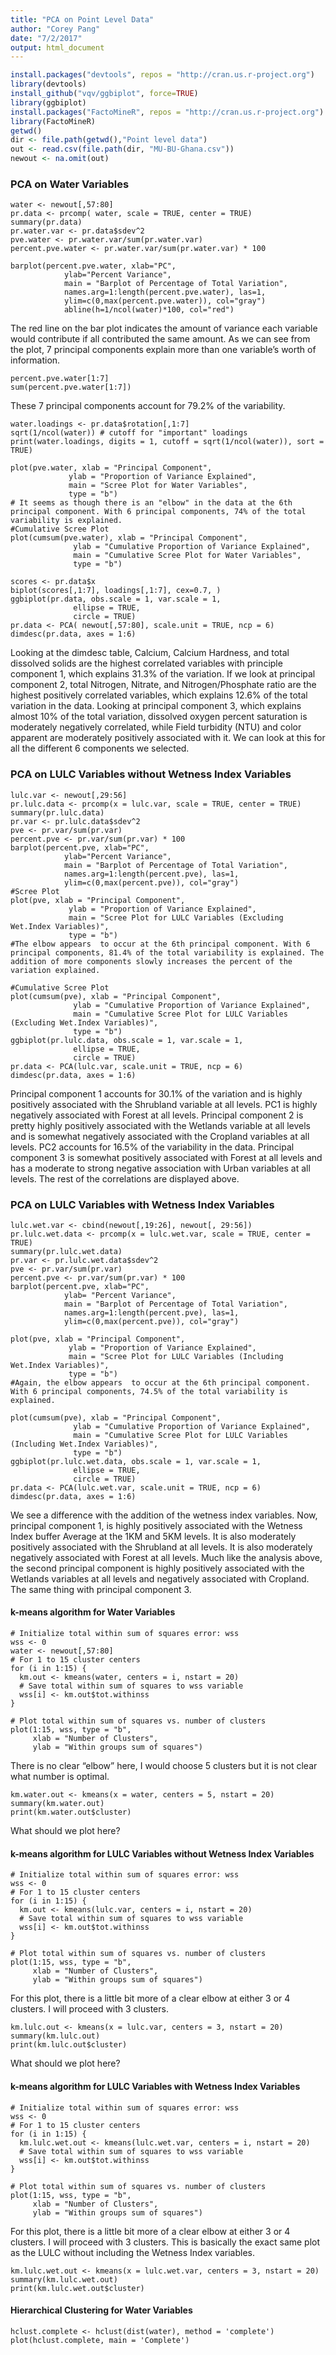 ```yaml
---
title: "PCA on Point Level Data"
author: "Corey Pang"
date: "7/2/2017"
output: html_document
---
```


```r
install.packages("devtools", repos = "http://cran.us.r-project.org")
library(devtools)
install_github("vqv/ggbiplot", force=TRUE)
library(ggbiplot)
install.packages("FactoMineR", repos = "http://cran.us.r-project.org")
library(FactoMineR)
getwd()
dir <- file.path(getwd(),"Point level data")
out <- read.csv(file.path(dir, "MU-BU-Ghana.csv"))
newout <- na.omit(out)
```
 
### PCA on Water Variables 
```r1
water <- newout[,57:80]
pr.data <- prcomp( water, scale = TRUE, center = TRUE)
summary(pr.data) 
pr.water.var <- pr.data$sdev^2
pve.water <- pr.water.var/sum(pr.water.var)
percent.pve.water <- pr.water.var/sum(pr.water.var) * 100
```
```r1a
barplot(percent.pve.water, xlab="PC",
            ylab="Percent Variance", 
            main = "Barplot of Percentage of Total Variation",
            names.arg=1:length(percent.pve.water), las=1, 
            ylim=c(0,max(percent.pve.water)), col="gray")
            abline(h=1/ncol(water)*100, col="red")
```
The red line on the bar plot indicates the amount of variance each variable would contribute if all contributed the same amount. As we can see from the plot, 7 principal components explain more than one variable’s worth of information. 

```r1b
percent.pve.water[1:7]
sum(percent.pve.water[1:7])
```

These 7 principal components account for 79.2% of the variability. 

```r1b
water.loadings <- pr.data$rotation[,1:7]
sqrt(1/ncol(water))	# cutoff for "important" loadings
print(water.loadings, digits = 1, cutoff = sqrt(1/ncol(water)), sort = TRUE)
```

```r1b
plot(pve.water, xlab = "Principal Component",
             ylab = "Proportion of Variance Explained",
             main = "Scree Plot for Water Variables",
             type = "b")
# It seems as though there is an "elbow" in the data at the 6th principal component. With 6 principal components, 74% of the total variability is explained. 
#Cumulative Scree Plot
plot(cumsum(pve.water), xlab = "Principal Component",
              ylab = "Cumulative Proportion of Variance Explained",
              main = "Cumulative Scree Plot for Water Variables",
              type = "b")

scores <- pr.data$x
biplot(scores[,1:7], loadings[,1:7], cex=0.7, )
ggbiplot(pr.data, obs.scale = 1, var.scale = 1,
              ellipse = TRUE, 
              circle = TRUE)
pr.data <- PCA( newout[,57:80], scale.unit = TRUE, ncp = 6)
dimdesc(pr.data, axes = 1:6)
```
Looking at the dimdesc table, Calcium, Calcium Hardness, and total dissolved solids are the highest correlated variables with principle component 1, which explains 31.3% of the variation. If we look at principal component 2, total Nitrogen, Nitrate, and Nitrogen/Phosphate ratio are the highest positively correlated variables, which explains 12.6% of the total variation in the data. Looking at principal component 3, which explains almost 10% of the total variation, dissolved oxygen percent saturation is moderately negatively correlated, while Field turbidity (NTU) and color apparent are moderately positively associated with it. We can look at this for all the different 6 components we selected. 

### PCA on LULC Variables without Wetness Index Variables

```r2
lulc.var <- newout[,29:56]
pr.lulc.data <- prcomp(x = lulc.var, scale = TRUE, center = TRUE)
summary(pr.lulc.data) 
pr.var <- pr.lulc.data$sdev^2
pve <- pr.var/sum(pr.var)
percent.pve <- pr.var/sum(pr.var) * 100
barplot(percent.pve, xlab="PC", 
            ylab="Percent Variance", 
            main = "Barplot of Percentage of Total Variation",
            names.arg=1:length(percent.pve), las=1, 
            ylim=c(0,max(percent.pve)), col="gray")
#Scree Plot
plot(pve, xlab = "Principal Component",
             ylab = "Proportion of Variance Explained",
             main = "Scree Plot for LULC Variables (Excluding Wet.Index Variables)",
             type = "b")
#The elbow appears  to occur at the 6th principal component. With 6 principal components, 81.4% of the total variability is explained. The addition of more components slowly increases the percent of the variation explained. 

#Cumulative Scree Plot
plot(cumsum(pve), xlab = "Principal Component",
              ylab = "Cumulative Proportion of Variance Explained",
              main = "Cumulative Scree Plot for LULC Variables (Excluding Wet.Index Variables)",
              type = "b")
ggbiplot(pr.lulc.data, obs.scale = 1, var.scale = 1,
              ellipse = TRUE, 
              circle = TRUE)
pr.data <- PCA(lulc.var, scale.unit = TRUE, ncp = 6)
dimdesc(pr.data, axes = 1:6)
```
Principal component 1 accounts for 30.1% of the variation and is highly positively associated with the Shrubland variable at all levels. PC1 is highly negatively associated with Forest at all levels. Principal component 2 is pretty highly positively associated with the Wetlands variable at all levels and is somewhat negatively associated with the Cropland variables at all levels. PC2 accounts for 16.5% of the variability in the data. Principal component 3 is somewhat positively associated with Forest at all levels and has a moderate to strong negative association with Urban variables at all levels. The rest of the correlations are displayed above. 

### PCA on LULC Variables with Wetness Index Variables
```r3
lulc.wet.var <- cbind(newout[,19:26], newout[, 29:56])
pr.lulc.wet.data <- prcomp(x = lulc.wet.var, scale = TRUE, center = TRUE)
summary(pr.lulc.wet.data) 
pr.var <- pr.lulc.wet.data$sdev^2
pve <- pr.var/sum(pr.var)
percent.pve <- pr.var/sum(pr.var) * 100
barplot(percent.pve, xlab="PC",
            ylab= "Percent Variance", 
            main = "Barplot of Percentage of Total Variation",
            names.arg=1:length(percent.pve), las=1, 
            ylim=c(0,max(percent.pve)), col="gray")

plot(pve, xlab = "Principal Component",
             ylab = "Proportion of Variance Explained",
             main = "Scree Plot for LULC Variables (Including Wet.Index Variables)",
             type = "b")
#Again, the elbow appears  to occur at the 6th principal component. With 6 principal components, 74.5% of the total variability is explained. 

plot(cumsum(pve), xlab = "Principal Component",
              ylab = "Cumulative Proportion of Variance Explained", 
              main = "Cumulative Scree Plot for LULC Variables (Including Wet.Index Variables)",
              type = "b")
ggbiplot(pr.lulc.wet.data, obs.scale = 1, var.scale = 1,
              ellipse = TRUE, 
              circle = TRUE)
pr.data <- PCA(lulc.wet.var, scale.unit = TRUE, ncp = 6)
dimdesc(pr.data, axes = 1:6)
```
We see a difference with the addition of the wetness index variables. Now, principal component 1, is highly positively associated with the Wetness Index buffer Average at the 1KM and 5KM levels. It is also moderately positively associated with the Shrubland at all levels. It is also moderately negatively associated with Forest at all levels. Much like the analysis above, the second principal component is highly positively associated with the Wetlands variables at all levels and negatively associated with Cropland. The same thing with principal component 3. 

#### k-means algorithm for Water Variables

```r4
# Initialize total within sum of squares error: wss
wss <- 0
water <- newout[,57:80]
# For 1 to 15 cluster centers
for (i in 1:15) {
  km.out <- kmeans(water, centers = i, nstart = 20)
  # Save total within sum of squares to wss variable
  wss[i] <- km.out$tot.withinss
}

# Plot total within sum of squares vs. number of clusters
plot(1:15, wss, type = "b", 
     xlab = "Number of Clusters", 
     ylab = "Within groups sum of squares")
```
There is no clear "elbow" here, I would choose 5 clusters but it is not clear what number is optimal. 

```r5
km.water.out <- kmeans(x = water, centers = 5, nstart = 20)
summary(km.water.out)
print(km.water.out$cluster)
```
What should we plot here?

#### k-means algorithm for LULC Variables without Wetness Index Variables

```r6
# Initialize total within sum of squares error: wss
wss <- 0
# For 1 to 15 cluster centers
for (i in 1:15) {
  km.out <- kmeans(lulc.var, centers = i, nstart = 20)
  # Save total within sum of squares to wss variable
  wss[i] <- km.out$tot.withinss
}

# Plot total within sum of squares vs. number of clusters
plot(1:15, wss, type = "b", 
     xlab = "Number of Clusters", 
     ylab = "Within groups sum of squares")
```
For this plot, there is a little bit more of a clear elbow at either 3 or 4 clusters. I will proceed with 3 clusters.  

```r7
km.lulc.out <- kmeans(x = lulc.var, centers = 3, nstart = 20)
summary(km.lulc.out)
print(km.lulc.out$cluster)
```
What should we plot here?

#### k-means algorithm for LULC Variables with Wetness Index Variables

```r8
# Initialize total within sum of squares error: wss
wss <- 0
# For 1 to 15 cluster centers
for (i in 1:15) {
  km.lulc.wet.out <- kmeans(lulc.wet.var, centers = i, nstart = 20)
  # Save total within sum of squares to wss variable
  wss[i] <- km.out$tot.withinss
}

# Plot total within sum of squares vs. number of clusters
plot(1:15, wss, type = "b", 
     xlab = "Number of Clusters", 
     ylab = "Within groups sum of squares")
```
For this plot, there is a little bit more of a clear elbow at either 3 or 4 clusters. I will proceed with 3 clusters. This is basically the exact same plot as the LULC without including the Wetness Index variables.

```r9
km.lulc.wet.out <- kmeans(x = lulc.wet.var, centers = 3, nstart = 20)
summary(km.lulc.wet.out)
print(km.lulc.wet.out$cluster)
```

#### Hierarchical Clustering for Water Variables
```r10
hclust.complete <- hclust(dist(water), method = 'complete')
plot(hclust.complete, main = 'Complete')
```